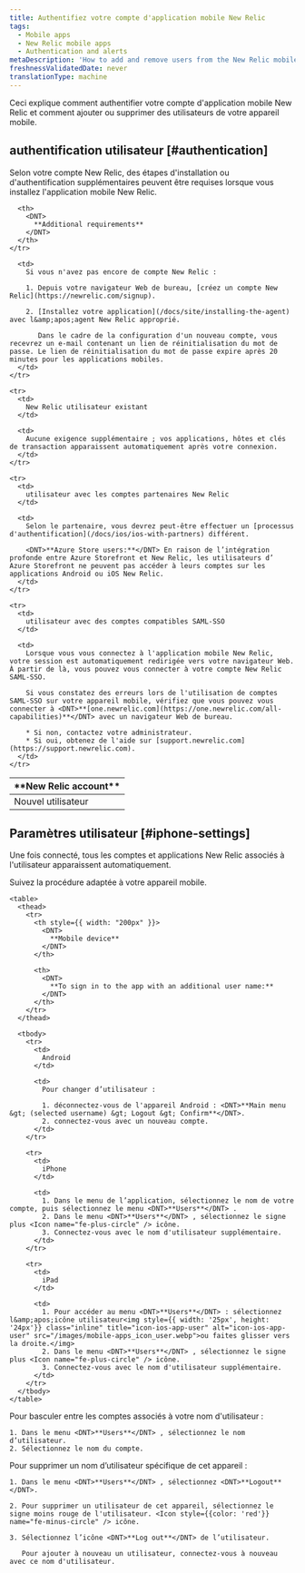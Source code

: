 ```yaml
---
title: Authentifiez votre compte d'application mobile New Relic
tags:
  - Mobile apps
  - New Relic mobile apps
  - Authentication and alerts
metaDescription: 'How to add and remove users from the New Relic mobile app, and what they need to do to authenticate.'
freshnessValidatedDate: never
translationType: machine
---
```


Ceci explique comment authentifier votre compte d'application mobile New Relic et comment ajouter ou supprimer des utilisateurs de votre appareil mobile.

## authentification utilisateur [#authentication]

Selon votre compte New Relic, des étapes d'installation ou d'authentification supplémentaires peuvent être requises lorsque vous installez l'application mobile New Relic.

<table>
  <thead>
    <tr>
      <th width={200}>
        <DNT>
          **New Relic account**
        </DNT>
      </th>

      <th>
        <DNT>
          **Additional requirements**
        </DNT>
      </th>
    </tr>
  </thead>

  <tbody>
    <tr>
      <td>
        Nouvel utilisateur
      </td>

      <td>
        Si vous n'avez pas encore de compte New Relic :

        1. Depuis votre navigateur Web de bureau, [créez un compte New Relic](https://newrelic.com/signup).

        2. [Installez votre application](/docs/site/installing-the-agent) avec l&amp;apos;agent New Relic approprié.

           Dans le cadre de la configuration d'un nouveau compte, vous recevrez un e-mail contenant un lien de réinitialisation du mot de passe. Le lien de réinitialisation du mot de passe expire après 20 minutes pour les applications mobiles.
      </td>
    </tr>

    <tr>
      <td>
        New Relic utilisateur existant
      </td>

      <td>
        Aucune exigence supplémentaire ; vos applications, hôtes et clés de transaction apparaissent automatiquement après votre connexion.
      </td>
    </tr>

    <tr>
      <td>
        utilisateur avec les comptes partenaires New Relic
      </td>

      <td>
        Selon le partenaire, vous devrez peut-être effectuer un [processus d'authentification](/docs/ios/ios-with-partners) différent.

        <DNT>**Azure Store users:**</DNT> En raison de l’intégration profonde entre Azure Storefront et New Relic, les utilisateurs d’ Azure Storefront ne peuvent pas accéder à leurs comptes sur les applications Android ou iOS New Relic.
      </td>
    </tr>

    <tr>
      <td>
        utilisateur avec des comptes compatibles SAML-SSO
      </td>

      <td>
        Lorsque vous vous connectez à l'application mobile New Relic, votre session est automatiquement redirigée vers votre navigateur Web. À partir de là, vous pouvez vous connecter à votre compte New Relic SAML-SSO.

        Si vous constatez des erreurs lors de l'utilisation de comptes SAML-SSO sur votre appareil mobile, vérifiez que vous pouvez vous connecter à <DNT>**[one.newrelic.com](https://one.newrelic.com/all-capabilities)**</DNT> avec un navigateur Web de bureau.

        * Si non, contactez votre administrateur.
        * Si oui, obtenez de l'aide sur [support.newrelic.com](https://support.newrelic.com).
      </td>
    </tr>
  </tbody>
</table>

## Paramètres utilisateur [#iphone-settings]

Une fois connecté, tous les comptes et applications New Relic associés à l'utilisateur apparaissent automatiquement.

<CollapserGroup>
  <Collapser id="additional-username" title="Connectez-vous avec un nom d'utilisateur supplémentaire">
    Suivez la procédure adaptée à votre appareil mobile.

    <table>
      <thead>
        <tr>
          <th style={{ width: "200px" }}>
            <DNT>
              **Mobile device**
            </DNT>
          </th>

          <th>
            <DNT>
              **To sign in to the app with an additional user name:**
            </DNT>
          </th>
        </tr>
      </thead>

      <tbody>
        <tr>
          <td>
            Android
          </td>

          <td>
            Pour changer d’utilisateur :

            1. déconnectez-vous de l'appareil Android : <DNT>**Main menu &gt; (selected username) &gt; Logout &gt; Confirm**</DNT>.
            2. connectez-vous avec un nouveau compte.
          </td>
        </tr>

        <tr>
          <td>
            iPhone
          </td>

          <td>
            1. Dans le menu de l’application, sélectionnez le nom de votre compte, puis sélectionnez le menu <DNT>**Users**</DNT> .
            2. Dans le menu <DNT>**Users**</DNT> , sélectionnez le signe plus <Icon name="fe-plus-circle" /> icône.
            3. Connectez-vous avec le nom d'utilisateur supplémentaire.
          </td>
        </tr>

        <tr>
          <td>
            iPad
          </td>

          <td>
            1. Pour accéder au menu <DNT>**Users**</DNT> : sélectionnez l&amp;apos;icône utilisateur<img style={{ width: '25px', height: '24px'}} class="inline" title="icon-ios-app-user" alt="icon-ios-app-user" src="/images/mobile-apps_icon_user.webp">ou faites glisser vers la droite.</img>
            2. Dans le menu <DNT>**Users**</DNT> , sélectionnez le signe plus <Icon name="fe-plus-circle" /> icône.
            3. Connectez-vous avec le nom d'utilisateur supplémentaire.
          </td>
        </tr>
      </tbody>
    </table>
  </Collapser>

  <Collapser id="switch-accounts" title="Basculer entre les comptes">
    Pour basculer entre les comptes associés à votre nom d'utilisateur :

    1. Dans le menu <DNT>**Users**</DNT> , sélectionnez le nom d’utilisateur.
    2. Sélectionnez le nom du compte.
  </Collapser>

  <Collapser id="Remove a username" title="Supprimer ou rajouter un nom d'utilisateur">
    Pour supprimer un nom d’utilisateur spécifique de cet appareil :

    1. Dans le menu <DNT>**Users**</DNT> , sélectionnez <DNT>**Logout**</DNT>.

    2. Pour supprimer un utilisateur de cet appareil, sélectionnez le signe moins rouge de l'utilisateur. <Icon style={{color: 'red'}} name="fe-minus-circle" /> icône.

    3. Sélectionnez l’icône <DNT>**Log out**</DNT> de l’utilisateur.

       Pour ajouter à nouveau un utilisateur, connectez-vous à nouveau avec ce nom d'utilisateur.
  </Collapser>
</CollapserGroup>